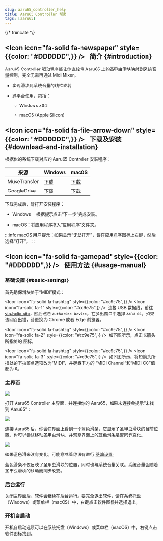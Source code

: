 ```yaml
---
slug: aaru65_controller_help
title: Aaru65 Controller 帮助
tags: [aaru65]
---
```


{/* truncate */}

## <Icon icon="fa-solid fa-newspaper" style={{color: "#DDDDDD",}} /> &nbsp; 简介 {#introduction}

Aaru65 Controller 驱动程序能让你直接将 Aaru65 上的圣甲虫滑块映射到系统音量控制，完全无需再通过 Midi Mixer。
* 实现滑块到系统音量的线性映射 
* 跨平台使用，包括：

  * Windows x64

  * macOS (Apple Silicon)

## <Icon icon="fa-solid fa-file-arrow-down" style={{color: "#DDDDDD",}} /> &nbsp; 下载及安装 {#download-and-installation}

根据你的系统下载对应的 Aaru65 Controller 安装程序：

| 来源 | <Icon icon="fa-brands fa-windows" /> Windows | <Icon icon="fa-brands fa-apple" /> macOS |
| --- | --- | --- |
| MuseTransfer | <Icon icon="fa-solid fa-circle-down" />[下载](https://musetransfer.com/s/47otuqi0m) | <Icon icon="fa-solid fa-circle-down" />[下载](https://musetransfer.com/s/pzs20kno7) |
| GoogleDrive | <Icon icon="fa-solid fa-circle-down" />[下载](https://drive.google.com/file/d/1Izk-Fg5NaIUl7vJ5qCgE9l46pxTroWIv/view?usp=drive_link) | <Icon icon="fa-solid fa-circle-down" />[下载](https://drive.google.com/file/d/1fZ8_5Ee2iGALDeyAmFmARCQm6UBXckNY/view?usp=drive_link) |

下载完成后，请打开安装程序：

* Windows： 根据提示点击“下一步”完成安装。

* macOS：将应用程序拖入“应用程序”文件夹。

:::info
macOS 用户提示：如果显示“无法打开”，请在应用程序图标上右键，然后选择“打开”。
:::

## <Icon icon="fa-solid fa-gamepad" style={{color: "#DDDDDD",}} /> &nbsp; 使用方法 {#usage-manual}

### 基础设置 {#basic-settings}

首先确保滑块处于“MIDI”模式：

<Icon icon="fa-solid fa-hashtag" style={{color: "#cc9e75",}} /> <Icon icon="fa-solid fa-1" style={{color: "#cc9e75",}} /> &nbsp;连接 USB 数据线，前往 [via.helix.site](https://via.helix.site)，然后点击 `Authorize Device`，在弹出窗口中选择 `AARU 65`。如果该网页出错，请更换为 Chrome 或者 Edge 浏览器。

<Icon icon="fa-solid fa-hashtag" style={{color: "#cc9e75",}} /> <Icon icon="fa-solid fa-2" style={{color: "#cc9e75",}} /> &nbsp;如下图所示，点击长箭头所指处的 <Icon icon="fa-solid fa-microchip" /> 图标。

<Icon icon="fa-solid fa-hashtag" style={{color: "#cc9e75",}} /> <Icon icon="fa-solid fa-3" style={{color: "#cc9e75",}} /> &nbsp;如下图所示，将短箭头所指处的下拉菜单选项改为“MIDI”，并确保下方的 “MIDI Channel”和“MIDI CC”值都为 0。

### 主界面

![](./5270.png)

打开 Aaru65 Controller 主界面，并连接你的 Aaru65，如果未连接会提示“未找到 Aaru65”：

![](./5271.png)

连接 Aaru65 后，你会在界面上看到一个蓝色滑条，它显示了圣甲虫滑块的当前位置。你可以尝试移动圣甲虫滑块，并观察界面上的蓝色滑条是否同步变化。

![](./5272.png)

如果蓝色滑条没有变化，可能意味着你没有进行 [基础设置](/blog/aaru65_controller_help#basic-settings)。

蓝色滑条不仅反映了圣甲虫滑块的位置，同时也与系统音量关联。系统音量会随着圣甲虫滑块的移动而同步改变。

### 后台运行

关闭主界面后，软件会继续在后台运行。要完全退出软件，请在系统托盘（Windows）或菜单栏（macOS）中，右键点击软件图标并选择退出。

### 开机自启动

开机自启动选项可以在系统托盘（Windows）或菜单栏（macOS）中，右键点击软件图标找到。